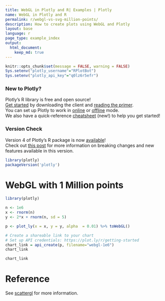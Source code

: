 ```yaml
---
title: WebGL in Plotly and R| Examples | Plotly
name: WebGL in Plotly and R
permalink: r/webgl-vs-svg-million-points/
description: How to create plots using WebGL and Plotly
layout: base
language: r
page_type: example_index
output: 
  html_document:
    keep_md: true
---
```


```r
knitr::opts_chunk$set(message = FALSE, warning = FALSE)
Sys.setenv("plotly_username"="RPlotBot")
Sys.setenv("plotly_api_key"="q0lz6r5efr")
```

### New to Plotly?

Plotly's R library is free and open source!<br>
[Get started](https://plot.ly/r/getting-started/) by downloading the client and [reading the primer](https://plot.ly/r/getting-started/).<br>
You can set up Plotly to work in [online](https://plot.ly/r/getting-started/#hosting-graphs-in-your-online-plotly-account) or [offline](https://plot.ly/r/offline/) mode.<br>
We also have a quick-reference [cheatsheet](https://images.plot.ly/plotly-documentation/images/r_cheat_sheet.pdf) (new!) to help you get started!

### Version Check

Version 4 of Plotly's R package is now [available](https://plot.ly/r/getting-started/#installation)!<br>
Check out [this post](http://moderndata.plot.ly/upgrading-to-plotly-4-0-and-above/) for more information on breaking changes and new features available in this version.

```r
library(plotly)
packageVersion('plotly')
```

# WebGL with 1 Million points 

```r
library(plotly)

n <- 1e6
x <- rnorm(n)
y <- 2*x + rnorm(n, sd = 5)

p <- plot_ly(x = x, y = y, alpha  = 0.01) %>% toWebGL()

# Create a shareable link to your chart
# Set up API credentials: https://plot.ly/r/getting-started
chart_link = api_create(p, filename="webgl-1e6")
chart_link
```

```r
chart_link
```

# Reference

See [scattergl](https://plot.ly/r/reference/#scattergl) for more information. 
